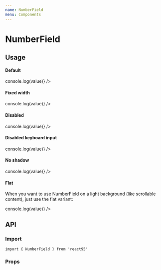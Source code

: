 ```yaml
---
name: NumberField
menu: Components
---
```




# NumberField

## Usage

#### Default

<Playground>
  <NumberField value={1991} onChange={value => console.log(value)} />
</Playground>

#### Fixed width

<Playground>
  <NumberField value={1991} width={94} onChange={value => console.log(value)} />
</Playground>

#### Disabled

<Playground>
  <NumberField disabled value={1991} onChange={value => console.log(value)} />
</Playground>

#### Disabled keyboard input

<Playground>
  <NumberField
    disableKeyboardInput
    value={1991}
    onChange={value => console.log(value)}
  />
</Playground>

#### No shadow

<Playground>
  <NumberField
    shadow={false}
    value={1991}
    onChange={value => console.log(value)}
  />
</Playground>

#### Flat

<Playground>
  <Cutout style={{ padding: '2rem', width: '300px' }}>
      <p style={{ lineHeight: 1.3, marginBottom: '1rem' }}>
        When you want to use NumberField on a light background (like scrollable
        content), just use the flat variant:
      </p>
      <NumberField
        variant='flat'
        shadow={false}
        value={1991}
        onChange={value => console.log(value)}
      />
    </Cutout>
</Playground>

## API

### Import

```
import { NumberField } from 'react95'
```

### Props

<Props of={NumberField} />
